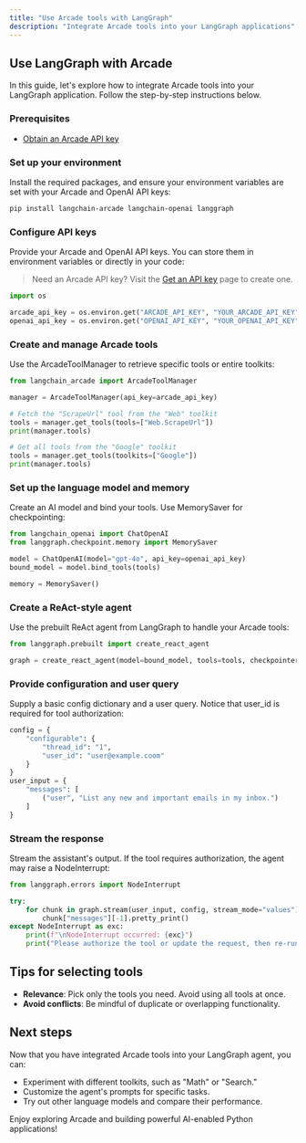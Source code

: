 ```yaml
---
title: "Use Arcade tools with LangGraph"
description: "Integrate Arcade tools into your LangGraph applications"
---
```



## Use LangGraph with Arcade

In this guide, let's explore how to integrate Arcade tools into your LangGraph application. Follow the step-by-step instructions below.

<Steps>

### Prerequisites

- [Obtain an Arcade API key](/home/api-key)

### Set up your environment

Install the required packages, and ensure your environment variables are set with your Arcade and OpenAI API keys:

```bash
pip install langchain-arcade langchain-openai langgraph
```

### Configure API keys

Provide your Arcade and OpenAI API keys. You can store them in environment variables or directly in your code:

> Need an Arcade API key? Visit the [Get an API key](/home/api-keys) page to create one.


```python
import os

arcade_api_key = os.environ.get("ARCADE_API_KEY", "YOUR_ARCADE_API_KEY")
openai_api_key = os.environ.get("OPENAI_API_KEY", "YOUR_OPENAI_API_KEY")
```

### Create and manage Arcade tools

Use the ArcadeToolManager to retrieve specific tools or entire toolkits:

```python
from langchain_arcade import ArcadeToolManager

manager = ArcadeToolManager(api_key=arcade_api_key)

# Fetch the "ScrapeUrl" tool from the "Web" toolkit
tools = manager.get_tools(tools=["Web.ScrapeUrl"])
print(manager.tools)

# Get all tools from the "Google" toolkit
tools = manager.get_tools(toolkits=["Google"])
print(manager.tools)
```

### Set up the language model and memory

Create an AI model and bind your tools. Use MemorySaver for checkpointing:

```python
from langchain_openai import ChatOpenAI
from langgraph.checkpoint.memory import MemorySaver

model = ChatOpenAI(model="gpt-4o", api_key=openai_api_key)
bound_model = model.bind_tools(tools)

memory = MemorySaver()
```

### Create a ReAct-style agent

Use the prebuilt ReAct agent from LangGraph to handle your Arcade tools:

```python
from langgraph.prebuilt import create_react_agent

graph = create_react_agent(model=bound_model, tools=tools, checkpointer=memory)
```

### Provide configuration and user query

Supply a basic config dictionary and a user query. Notice that user_id is required for tool authorization:

```python
config = {
    "configurable": {
        "thread_id": "1",
        "user_id": "user@example.coom"
    }
}
user_input = {
    "messages": [
        ("user", "List any new and important emails in my inbox.")
    ]
}
```

### Stream the response

Stream the assistant's output. If the tool requires authorization, the agent may raise a NodeInterrupt:

```python
from langgraph.errors import NodeInterrupt

try:
    for chunk in graph.stream(user_input, config, stream_mode="values"):
        chunk["messages"][-1].pretty_print()
except NodeInterrupt as exc:
    print(f"\nNodeInterrupt occurred: {exc}")
    print("Please authorize the tool or update the request, then re-run.")
```

</Steps>

## Tips for selecting tools

- **Relevance**: Pick only the tools you need. Avoid using all tools at once.
- **Avoid conflicts**: Be mindful of duplicate or overlapping functionality.

## Next steps

Now that you have integrated Arcade tools into your LangGraph agent, you can:

- Experiment with different toolkits, such as "Math" or "Search."
- Customize the agent's prompts for specific tasks.
- Try out other language models and compare their performance.

Enjoy exploring Arcade and building powerful AI-enabled Python applications!
